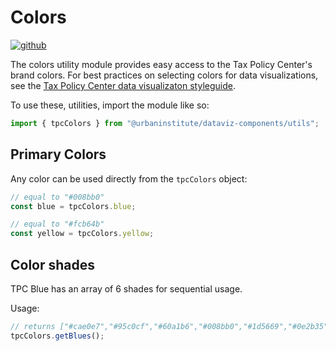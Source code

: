 
<Meta title="utils/tpcColors" />

# Colors

[![github](https://badgen.net/badge/icon/GitHub?icon=github&label)](https://github.com/UrbanInstitute/dataviz-components/blob/main/src/lib/utils/tpcColors.js)

The colors utility module provides easy access to the Tax Policy Center's brand colors. For best practices on selecting colors for data visualizations, see the [Tax Policy Center data visualizaton styleguide](https://apps.urban.org/tpc-styleguide/public.html).

To use these, utilities, import the module like so:

```js
import { tpcColors } from "@urbaninstitute/dataviz-components/utils";
```

## Primary Colors

<ColorPalette>
  <ColorItem
    title="Primary Colors"
     subtitle=""
     colors={{
      "blue_dark": tpcColors.blue_dark,
      "blue": tpcColors.blue,
      "orange": tpcColors.orange,
      "yellow": tpcColors.yellow,
      "gray": tpcColors.gray,
      "black": tpcColors.black,
    }}
  />

</ColorPalette>

Any color can be used directly from the `tpcColors` object:

```js
// equal to "#008bb0"
const blue = tpcColors.blue;

// equal to "#fcb64b"
const yellow = tpcColors.yellow;
```

## Color shades

TPC Blue has an array of 6 shades for sequential usage.

<ColorPalette>
  <ColorItem title="Blue shades" subtitle="" colors={tpcColors.getBlues()} />
</ColorPalette>

Usage:

```js
// returns ["#cae0e7","#95c0cf","#60a1b6","#008bb0","#1d5669","#0e2b35"]
tpcColors.getBlues();
```
